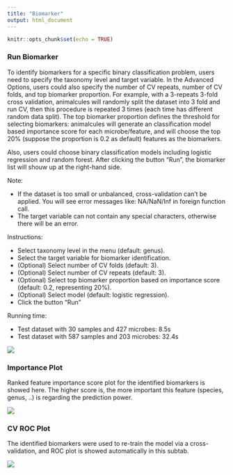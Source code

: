 ```yaml
---
title: "Biomarker"
output: html_document
---
```


```r
knitr::opts_chunk$set(echo = TRUE)
```

### Run Biomarker

To identify biomarkers for a specific binary classification problem, users need to specify the taxonomy level and target variable. In the Advanced Options, users could also specify the number of CV repeats, number of CV folds, and top biomarker proportion. For example, with a 3-repeats 3-fold cross validation, animalcules will randomly split the dataset into 3 fold and run CV, then this procedure is repeated 3 times (each time has different random data split). The top biomarker proportion defines the threshold for selecting biomarkers: animalcules will generate an classification model based importance score for each microbe/feature, and will choose the top 20% (suppose the proportion is 0.2 as default) features as the biomarkers.

Also, users could choose binary classification models including logistic regression and random forest. After clicking the button "Run", the biomarker list will shouw up at the right-hand side.

Note:

* If the dataset is too small or unbalanced, cross-validation can't be applied. You will see error messages like: NA/NaN/Inf in foreign function call.
* The target variable can not contain any special characters, otherwise there will be an error.

Instructions:

* Select taxonomy level in the menu (default: genus).
* Select the target variable for biomarker identification.
* (Optional) Select number of CV folds (default: 3).
* (Optional) Select number of CV repeats (default: 3).
* (Optional) Select top biomarker proportion based on importance score (default: 0.2, representing 20%).
* (Optional) Select model (default: logistic regression).
* Click the button "Run"

Running time: 

* Test dataset with 30 samples and 427 microbes: 8.5s
* Test dataset with 587 samples and 203 microbes: 32.4s

![](https://github.com/compbiomed/materials/blob/master/animalcules/fig_039.png?raw=true)

### Importance Plot

Ranked feature importance score plot for the identified biomarkers is showed here. The higher score is, the more important this feature (species, genus, ..) is regarding the prediction power.

![](https://github.com/compbiomed/materials/blob/master/animalcules/fig_040.png?raw=true)

### CV ROC Plot

The identified biomarkers were used to re-train the model via a cross-validation, and ROC plot is showed automatically in this subtab. 

![](https://github.com/compbiomed/materials/blob/master/animalcules/fig_041.png?raw=true)